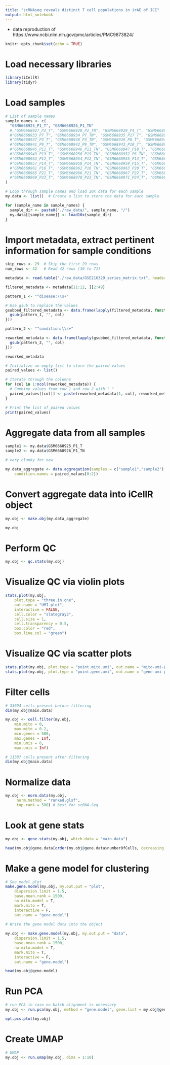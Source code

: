 ```yaml
---
title: "scRNAseq reveals distinct T cell populations in irAE of ICI"
output: html_notebook
---
```


 - data reproduction of https://www.ncbi.nlm.nih.gov/pmc/articles/PMC9873824/

```r
knitr::opts_chunk$set(echo = TRUE)
```

# Load necessary libraries

```r

library(iCellR)
library(tidyr)

```

# Load samples

```r

# List of sample names
sample_names <- c(
  "GSM6668925_P1_T", "GSM6668926_P1_TN"
  #,"GSM6668927_P2_T", "GSM6668928_P2_TN", "GSM6668929_P4_T", "GSM6668930_P4_TN", "GSM6668931_P5_T", "GSM6668932_P5_TN",
  #"GSM6668933_P7_T", "GSM6668934_P7_TN", "GSM6668935_P17_T", "GSM6668936_P17_TN"
  #"GSM6668937_P3_T", "GSM6668938_P3_TN", "GSM6668939_P8_T", "GSM6668940_P8_TN",
  #"GSM6668941_P9_T", "GSM6668942_P9_TN", "GSM6668943_P10_T", "GSM6668944_P10_TN",
  #"GSM6668945_P11_T", "GSM6668946_P11_TN", "GSM6668947_P18_T", "GSM6668948_P18_TN",
  #"GSM6668949_P19_T", "GSM6668950_P19_TN", "GSM6668952_P6_TN", "GSM6668951_P6_T",
  #"GSM6668953_P12_T", "GSM6668954_P12_TN", "GSM6668955_P13_T", "GSM6668956_P13_TN",
  #"GSM6668957_P14_T", "GSM6668958_P14_TN", "GSM6668959_P15_T", "GSM6668960_P15_TN",
  #"GSM6668961_P16_T", "GSM6668962_P16_TN", "GSM6668963_P20_T", "GSM6668964_P20_TN",
  #"GSM6668965_P21_T", "GSM6668966_P21_TN", "GSM6668967_P22_T", "GSM6668968_P22_TN",
  #"GSM6668969_P23_T", "GSM6668970_P23_TN", "GSM6668971_P24_T", "GSM6668972_P24_TN"
)

# Loop through sample names and load 10x data for each sample
my.data <- list()  # Create a list to store the data for each sample

for (sample_name in sample_names) {
  sample_dir <- paste0("./raw_data/", sample_name, "/")
  my.data[[sample_name]] <- load10x(sample_dir)
}


```

# Import metadata, extract pertinent information for sample conditions

```r

skip_rows <- 29  # Skip the first 29 rows
num_rows <- 42   # Read 42 rows (30 to 71)

metadata <- read.table("./raw_data/GSE216329_series_matrix.txt", header = TRUE, sep = "\t", skip = skip_rows, nrows = num_rows)

filtered_metadata <- metadata[11:12, ][2:49]

pattern_1 <- "^disease:\\s+"

# Use gsub to replace the values
gsubbed_filtered_metadata <- data.frame(lapply(filtered_metadata, function(col) {
  gsub(pattern_1, "", col)
}))

pattern_2 <- "^condition:\\s+"

reworked_metadata <- data.frame(lapply(gsubbed_filtered_metadata, function(col) {
  gsub(pattern_2, "", col)
}))

reworked_metadata

# Initialize an empty list to store the paired values
paired_values <- list()

# Iterate through the columns
for (col in 1:ncol(reworked_metadata)) {
  # Combine values from row 1 and row 2 with "_"
  paired_values[[col]] <- paste(reworked_metadata[1, col], reworked_metadata[2, col], sep = "_")
}

# Print the list of paired values
print(paired_values)

```

# Aggregate data from all samples

```r

sample1 <- my.data$GSM6668925_P1_T
sample2 <- my.data$GSM6668926_P1_TN

# very clunky for now

my.data_aggregate <- data.aggregation(samples = c("sample1","sample2"),
	condition.names = paired_values[0:2])

```

# Convert aggregate data into iCellR object

```r

my.obj <- make.obj(my.data_aggregate)

my.obj

```

# Perform QC

```r

my.obj <- qc.stats(my.obj)

```

# Visualize QC via violin plots

```r

stats.plot(my.obj,
	plot.type = "three.in.one",
	out.name = "UMI-plot",
	interactive = FALSE,
	cell.color = "slategray3", 
	cell.size = 1, 
	cell.transparency = 0.5,
	box.color = "red",
	box.line.col = "green")

```

# Visualize QC via scatter plots

```r

stats.plot(my.obj, plot.type = "point.mito.umi", out.name = "mito-umi-plot")
stats.plot(my.obj, plot.type = "point.gene.umi", out.name = "gene-umi-plot")

```

# Filter cells

```r

# 33694 cells present before filtering
dim(my.obj@main.data)

my.obj <- cell.filter(my.obj,
	min.mito = 0,
	max.mito = 0.2,
	min.genes = 500,
	max.genes = Inf,
	min.umis = 0,
	max.umis = Inf)

# 11387 cells present after filtering
dim(my.obj@main.data)

```

# Normalize data

```r

my.obj <- norm.data(my.obj, 
     norm.method = "ranked.glsf",
     top.rank = 500) # best for scRNA-Seq

```

# Look at gene stats

```r

my.obj <- gene.stats(my.obj, which.data = "main.data")

head(my.obj@gene.data[order(my.obj@gene.data$numberOfCells, decreasing = T),])

```

# Make a gene model for clustering

```r

# See model plot 
make.gene.model(my.obj, my.out.put = "plot",
	dispersion.limit = 1.5, 
	base.mean.rank = 1500, 
	no.mito.model = T, 
	mark.mito = T, 
	interactive = F,
	out.name = "gene.model")
	
# Write the gene model data into the object

my.obj <- make.gene.model(my.obj, my.out.put = "data",
	dispersion.limit = 1.5, 
	base.mean.rank = 1500, 
	no.mito.model = T, 
	mark.mito = T, 
	interactive = F,
	out.name = "gene.model")

head(my.obj@gene.model)

```

# Run PCA

```r

# run PCA in case no batch alignment is necessary
my.obj <- run.pca(my.obj, method = "gene.model", gene.list = my.obj@gene.model,data.type = "main")

opt.pcs.plot(my.obj)

```

# Create UMAP

```r

# UMAP
my.obj <- run.umap(my.obj, dims = 1:10)

```